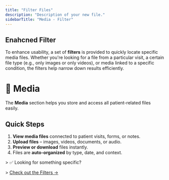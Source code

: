 ```yaml
---
title: "Filter Files"
description: "Description of your new file."
sidebarTitle: "Media - Filter"
---
```


## Enahcned Filter

To enhance usability, a set of **filters** is provided to quickly locate specific media files. Whether you're looking for a file from a particular visit, a certain file type (e.g., only images or only videos), or media linked to a specific condition, the filters help narrow down results efficiently.

# 📁 Media

The **Media** section helps you store and access all patient-related files easily.

## Quick Steps

1. **View media files** connected to patient visits, forms, or notes.
2. **Upload files** – images, videos, documents, or audio.
3. **Preview or download** files instantly.
4. Files are **auto-organized** by type, date, and context.

\> ✅ Looking for something specific?

\> [Check out the Filters →](./[filters.md]\(http://filters.md\))